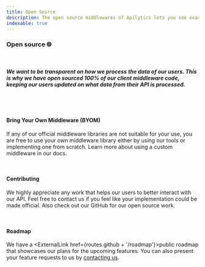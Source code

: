 ```yaml
---
title: Open Source
description: The open source middlewares of Apilytics lets you see exactly what data leaves your servers. Our open source modules allow you to build your own middleware.
indexable: true
---
```


### Open source 🌐

<br />

<h5>
  We want to be transparent on how we process the data of our users. This is why we have open
  sourced 100% of our client middleware code, keeping our users updated on what data from their API
  is processed.
</h5>

<br />

<MockRequestsTimeFrame />

<br />

#### Bring Your Own Middleware (BYOM)

If any of our official middleware libraries are not suitable for your use, you are free to use
your own middleware library either by using our tools or implementing one from scratch. Learn more
about using a custom middleware in our <Link href={routes.byom}>docs</Link>.

<br />

#### Contributing

We highly appreciate any work that helps our users to better interact with our API. Feel free to
contact us if you feel like your implementation could be made official.
Also check out our <ExternalLink href={routes.github}>GitHub</ExternalLink> for our open source work.

<br />

#### Roadmap

We have a <ExternalLink href={routes.github + '/roadmap'}>public roadmap</ExternalLink> that
showcases our plans for the upcoming features. You can also present your feature requests to us by
[contacting us](/contact).
